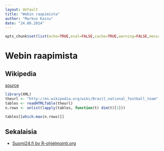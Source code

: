 ```yaml
---
layout: default
title: "Webin raapimista"
author: "Markus Kainu"
date: "24.08.2014"
---
```


```r
opts_chunk$set(list(echo=TRUE,eval=FALSE,cache=TRUE,warning=FALSE,message=FALSE))
```


# Webin raapimista


## Wikipedia

[source](http://stackoverflow.com/questions/1395528/scraping-html-tables-into-r-data-frames-using-the-xml-package)

```r
library(XML)
theurl <- "http://en.wikipedia.org/wiki/Brazil_national_football_team"
tables <- readHTMLTable(theurl)
n.rows <- unlist(lapply(tables, function(t) dim(t)[1]))

tables[[which.max(n.rows)]]
```

## Sekalaisia

- [Suomi24.fi by R-ohjelmointi.org](http://www.r-ohjelmointi.org/?p=1722)


